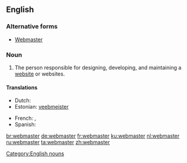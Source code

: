 ==English==

===Alternative forms===
* [[Webmaster]]

===Noun===
{{infl|en|noun|plural|webmasters|feminine|webmistress}}

# The person responsible for designing, developing, and maintaining a [[website]] or websites.

====Translations====
{{trans-top|the person responsible for maintaining a website}}
* Dutch: {{t+|nl|webmaster|m}}
* Estonian: [[veebmeister]]
{{trans-mid}}
* French: {{t+|fr|webmestre}},  {{t+|fr|webmaster}}
* Spanish: {{t-|es|webmaster|m}}
{{trans-bottom}}

[[Category:English nouns]]

[[br:webmaster]]
[[de:webmaster]]
[[fr:webmaster]]
[[ku:webmaster]]
[[nl:webmaster]]
[[ru:webmaster]]
[[ta:webmaster]]
[[zh:webmaster]]